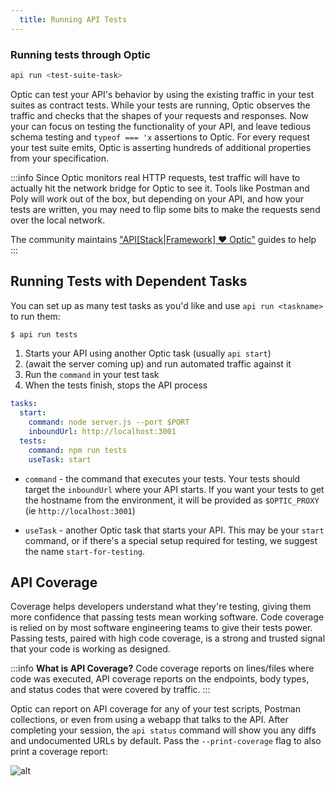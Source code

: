 ```yaml
---
  title: Running API Tests
---
```


### Running tests through Optic

```bash
api run <test-suite-task>
```

Optic can test your API's behavior by using the existing traffic in your test suites as contract tests. While your tests are running, Optic observes the traffic and checks that the shapes of your requests and responses. Now your can focus on testing the functionality of your API, and leave tedious schema testing and `typeof === 'x` assertions to Optic. For every request your test suite emits, Optic is asserting hundreds of additional properties from your specification.

:::info
Since Optic monitors real HTTP requests, test traffic will have to actually hit the network bridge for Optic to see it. Tools like Postman and Poly will work out of the box, but depending on your API, and how your tests are written, you may need to flip some bits to make the requests send over the local network.

The community maintains ["API[Stack|Framework] ❤ Optic"️](/docs/integrations/integrations#api-frameworks-%EF%B8%8F-optic) guides to help
:::


## Running Tests with Dependent Tasks
You can set up as many test tasks as you'd like and use `api run <taskname>` to run them:

```bash
$ api run tests
```

1. Starts your API using another Optic task (usually `api start`)
2. (await the server coming up) and run automated traffic against it
3. Run the `command` in your test task
4. When the tests finish, stops the API process

````yaml
tasks:
  start:
    command: node server.js --port $PORT
    inboundUrl: http://localhost:3001
  tests:
    command: npm run tests
    useTask: start
````

- `command` - the command that executes your tests. Your tests should target the `inboundUrl` where your API starts. If you want your tests to get the hostname from the environment, it will be provided as `$OPTIC_PROXY` (ie `http://localhost:3001`)

- `useTask` - another Optic task that starts your API. This may be your `start` command, or if there's a special setup required for testing, we suggest the name `start-for-testing`.

## API Coverage

Coverage helps developers understand what they're testing, giving them more confidence that passing tests mean working software. Code coverage is relied on by most software engineering teams to give their tests power. Passing tests, paired with high code coverage, is a strong and trusted signal that your code is working as designed.

:::info **What is API Coverage?**
Code coverage reports on lines/files where code was executed, API coverage reports on the endpoints, body types, and status codes that were covered by traffic.
:::

Optic can report on API coverage for any of your test scripts, Postman collections, or even from using a webapp that talks to the API. After completing your session, the `api status` command will show you any diffs and undocumented URLs by default. Pass the `--print-coverage` flag to also print a coverage report:


<Paper elevation={2}>

![alt](../../static/img/print-coverage.svg)

</Paper>

